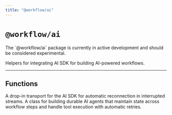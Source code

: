 ```yaml
---
title: "@workflow/ai"
---
```


# `@workflow/ai`

<Callout type="warn">
  The `@workflow/ai` package is currently in active development and should be considered experimental.
</Callout>

Helpers for integrating AI SDK for building AI-powered workflows.

---

## Functions

<Cards>
    <Card title="WorkflowChatTransport" href="/docs/api-reference/workflow-ai/workflow-chat-transport">
      A drop-in transport for the AI SDK for automatic reconnection in interrupted streams.
    </Card>
    <Card title="DurableAgent" href="/docs/api-reference/workflow-ai/durable-agent">
      A class for building durable AI agents that maintain state across workflow steps and handle tool execution with automatic retries.
    </Card>
</Cards>
